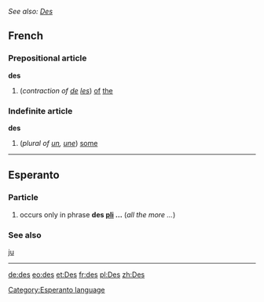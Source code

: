 ''See also: [[Des]]''
==French==
===Prepositional article===
'''des'''

#(''contraction of [[de#French|de]] [[les#French|les]]'') [[of]] [[the]]

===Indefinite article===
'''des'''

# (''plural of [[un#French|un]], [[une]]'') [[some]]
----
==Esperanto==
===Particle===
# occurs only in phrase '''des [[pli]] …''' (''all the more …'')
===See also===
[[ju]]
----
[[Category:Esperanto language]]

[[de:des]]
[[eo:des]]
[[et:Des]]
[[fr:des]]
[[pl:Des]]
[[zh:Des]]
{{Universala Vortaro}}